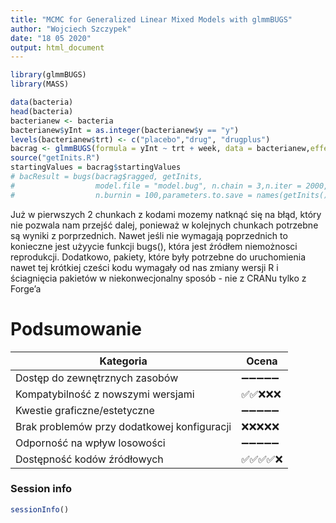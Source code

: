 ---
title: "MCMC for Generalized Linear Mixed Models with glmmBUGS"
author: "Wojciech Szczypek"
date: "18 05 2020"
output: html_document
---

```{r, echo = FALSE, results = 'hide'}
library(glmmBUGS)
library(MASS)
```


```{r, echo = TRUE, results = 'hide'}
data(bacteria)
head(bacteria)
bacterianew <- bacteria
bacterianew$yInt = as.integer(bacterianew$y == "y")
levels(bacterianew$trt) <- c("placebo","drug", "drugplus")
bacrag <- glmmBUGS(formula = yInt ~ trt + week, data = bacterianew,effects = "ID", modelFile = "model.bug",family = "bernoulli")
source("getInits.R")
startingValues = bacrag$startingValues
# bacResult = bugs(bacrag$ragged, getInits,
#                  model.file = "model.bug", n.chain = 3,n.iter = 2000,
#                  n.burnin = 100,parameters.to.save = names(getInits()),n.thin = 10)

```

Już w pierwszych 2 chunkach z kodami mozemy natknąć się na błąd, który nie pozwala nam przejść dalej, ponieważ w kolejnych chunkach potrzebne są wyniki z porprzednich. Nawet jeśli nie wymagają poprzednich to konieczne jest użyycie funkcji bugs(), która jest źródłem niemożnosci reprodukcji. Dodatkowo, pakiety, które były potrzebne do uruchomienia nawet tej krótkiej cześci kodu wymagały od nas zmiany wersji R i ściagnięcia pakietów w niekonwecjonalny sposób - nie z CRANu tylko z Forge'a


# Podsumowanie
| Kategoria | Ocena |
|-----------|-------|
| Dostęp do zewnętrznych zasobów |➖➖➖➖➖|
| Kompatybilność z nowszymi wersjami |✅✅❌❌❌|
| Kwestie graficzne/estetyczne |➖➖➖➖➖|
| Brak problemów przy dodatkowej konfiguracji |❌❌❌❌❌|
| Odporność na wpływ losowości |➖➖➖➖➖|
| Dostępność kodów źródłowych |✅✅✅✅❌|

### Session info
```{r, echo=FALSE, cache=TRUE}
sessionInfo()
```